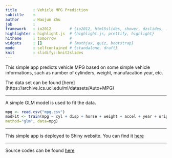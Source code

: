 ```yaml
---
title       : Vehicle MPG Prediction
subtitle    : 
author      : Haojun Zhu
job         : 
framework   : io2012        # {io2012, html5slides, shower, dzslides, ...}
highlighter : highlight.js  # {highlight.js, prettify, highlight}
hitheme     : tomorrow      # 
widgets     : []            # {mathjax, quiz, bootstrap}
mode        : selfcontained # {standalone, draft}
knit        : slidify::knit2slides
---
```


This simple app predicts vehicle MPG based on some simple vehicle informations, such as number of cylinders, weight, manufacation year, etc. 


The data set can be found [here] (https://archive.ics.uci.edu/ml/datasets/Auto+MPG)

---

A simple GLM model is used to fit the data. 

```r
mpg <- read.csv("mpg.csv")
modFit <- train(mpg ~ cyl + disp + horse + weight + accel + year + origin, 
method="glm", data=mpg)
```

---

This simple app is deployed to Shiny website. You can find it [here](https://hzhu.shinyapps.io/Coursera_Data_Product_Project)

---

Source codes can be found [here](https://github.com/HaojunZhu/Coursera_Data_Products_Project)
